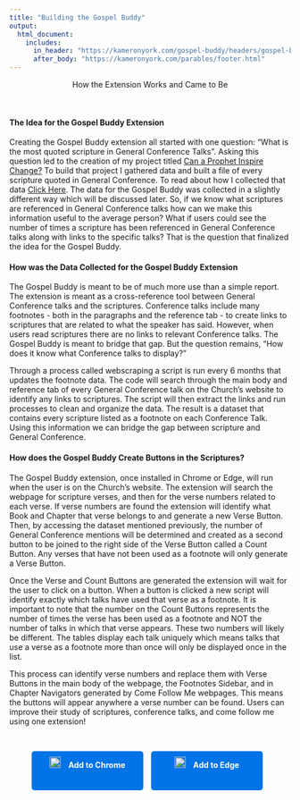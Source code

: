 ```yaml
---
title: "Building the Gospel Buddy"
output:
  html_document:
    includes:
      in_header: "https://kameronyork.com/gospel-buddy/headers/gospel-buddy-header.html"
      after_body: "https://kameronyork.com/parables/footer.html"
---
```


<style>
  /* Center alignment for the title, text under the title, and buttons */
  h1, .subtitle-text, .download-button {
    text-align: center;
  }

  /* Left alignment for paragraphs and their titles in the middle of the document */
  h4 {
    text-align: left;
  }
</style>

<div class="subtitle-text">
  <p>How the Extension Works and Came to Be</p>
</div>
<br>

<style>
  .download-button {
    display: inline-block; /* Use inline-block to allow setting width */
    width: 180px; /* Set fixed width */
    height: 50px;
    margin-right: 10px;
    background-color: #0073e6; /* Blue color */
    color: #ffffff; /* White text color */
    padding: 10px 10px; /* Adjust padding as needed */
    border-radius: 5px; /* Rounded corners */
    text-decoration: none; /* Remove underline */
    font-weight: bold;
    text-align: center; /* Center text horizontally */
    line-height: 30px; /* Center text vertically */
  }

  .download-button img {
    width: 20px; /* Adjust image size as needed */
    margin-right: 10px; /* Add space between image and text */
  }
  /* Apply styling to larger images */
  .large-image {
    width: 75%; /* Set the width of the images to 75% of their current size */
    display: block; /* Center the images */
    margin: 0 auto; /* Center the images */
    border: 2px solid #f0f0f0;
  }

  /* Apply styling to Chrome and Edge icons */
  .download-button img {
    width: 20px; /* Adjust image size as needed */
    margin-right: 10px; /* Add space between image and text */
  }

  @media (max-width: 600px) {
  .download-button {
    display: block; /* Change to block-level element */
    margin: 0 auto; /* Center the buttons horizontally */
    width: 180px; /* Set fixed width */
    height: 50px;
    margin-bottom: 10px; /* Add spacing between buttons */
    background-color: #0073e6; /* Blue color */
    color: #ffffff; /* White text color */
    padding: 10px 10px; /* Adjust padding as needed */
    border-radius: 5px; /* Rounded corners */
    text-decoration: none; /* Remove underline */
    font-weight: bold;
    text-align: center; /* Center text horizontally */
    line-height: 30px; /* Center text vertically */
  }
}
</style>

#### The Idea for the Gospel Buddy Extension

Creating the Gospel Buddy extension all started with one question: "What is the most quoted scripture in General Conference Talks".  Asking this question led to the creation of my project titled [Can a Prophet Inspire Change?](https://kameronyork.com/projects/conference/inspire-change.html)  To build that project I gathered data and built a file of every scripture quoted in General Conference.  To read about how I collected that data [Click Here](https://www.kameronyork.com/blog/quote-collecting.html).  The data for the Gospel Buddy was collected in a slightly different way which will be discussed later.  So, if we know what scriptures are referenced in General Conference talks how can we make this information useful to the average person?  What if users could see the number of times a scripture has been referenced in General Conference talks along with links to the specific talks?  That is the question that finalized the idea for the Gospel Buddy.

#### How was the Data Collected for the Gospel Buddy Extension

The Gospel Buddy is meant to be of much more use than a simple report.  The extension is meant as a cross-reference tool between General Conference talks and the scriptures.  Conference talks include many footnotes - both in the paragraphs and the reference tab - to create links to scriptures that are related to what the speaker has said.  However, when users read scriptures there are no links to relevant Conference talks.  The Gospel Buddy is meant to bridge that gap.  But the question remains, "How does it know what Conference talks to display?"

Through a process called webscraping a script is run every 6 months that updates the footnote data.  The code will search through the main body and reference tab of every General Conference talk on the Church's website to identify any links to scriptures.  The script will then extract the links and run processes to clean and organize the data.  The result is a dataset that contains every scripture listed as a footnote on each Conference Talk.  Using this information we can bridge the gap between scripture and General Conference.

#### How does the Gospel Buddy Create Buttons in the Scriptures?

The Gospel Buddy extension, once installed in Chrome or Edge, will run when the user is on the Church's website.  The extension will search the webpage for scripture verses, and then for the verse numbers related to each verse.  If verse numbers are found the extension will identify what Book and Chapter that verse belongs to and generate a new Verse Button.  Then, by accessing the dataset mentioned previously, the number of General Conference mentions will be determined and created as a second button to be joined to the right side of the Verse Button called a Count Button.  Any verses that have not been used as a footnote will only generate a Verse Button.

Once the Verse and Count Buttons are generated the extension will wait for the user to click on a button.  When a button is clicked a new script will identify exactly which talks have used that verse as a footnote.  It is important to note that the number on the Count Buttons represents the number of times the verse has been used as a footnote and NOT the number of talks in which that verse appears.  These two numbers will likely be different.  The tables display each talk uniquely which means talks that use a verse as a footnote more than once will only be displayed once in the list.

This process can identify verse numbers and replace them with Verse Buttons in the main body of the webpage, the Footnotes Sidebar, and in Chapter Navigators generated by Come Follow Me webpages.  This means the buttons will appear anywhere a verse number can be found.  Users can improve their study of scriptures, conference talks, and come follow me using one extension!

<br>
<div class="subtitle-text">
  <a href="https://chromewebstore.google.com/detail/gospel-buddy/mlimohmgngjmnpllmnbjgkggclnmcdbn?hl=en" class="download-button">
    <img src="https://kameronyork.com/docs/assets/chrome-logo.png" alt="Google Chrome Logo">
    Add to Chrome
  </a>
  <a href="https://chromewebstore.google.com/detail/gospel-buddy/mlimohmgngjmnpllmnbjgkggclnmcdbn?hl=en" class="download-button">
    <img src="https://kameronyork.com/docs/assets/edge-logo.png" alt="Microsoft Edge Logo">
    Add to Edge
  </a>
</div>
<br>
